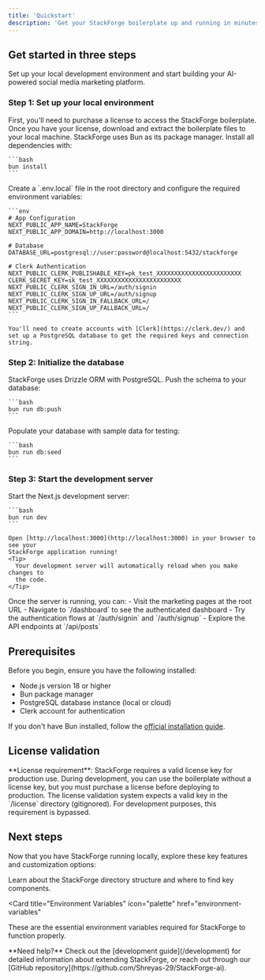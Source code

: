 ```yaml
---
title: 'Quickstart'
description: 'Get your StackForge boilerplate up and running in minutes'
---
```


## Get started in three steps

Set up your local development environment and start building your AI-powered social media marketing platform.

### Step 1: Set up your local environment

<AccordionGroup>
  <Accordion icon="copy" title="Obtain the StackForge boilerplate">
    First, you'll need to purchase a license to access the StackForge boilerplate. Once you have your license, download and extract the boilerplate files to your local machine.
  </Accordion>
  <Accordion icon="rectangle-terminal" title="Install dependencies">
    StackForge uses Bun as its package manager. Install all dependencies with:
    
    ```bash
    bun install
    ```
  </Accordion>
  <Accordion icon="database" title="Set up environment variables">
    Create a `.env.local` file in the root directory and configure the required environment variables:
    
    ```env
    # App Configuration
    NEXT_PUBLIC_APP_NAME=StackForge
    NEXT_PUBLIC_APP_DOMAIN=http://localhost:3000

    # Database
    DATABASE_URL=postgresql://user:password@localhost:5432/stackforge

    # Clerk Authentication
    NEXT_PUBLIC_CLERK_PUBLISHABLE_KEY=pk_test_XXXXXXXXXXXXXXXXXXXXXXXX
    CLERK_SECRET_KEY=sk_test_XXXXXXXXXXXXXXXXXXXXXXXX
    NEXT_PUBLIC_CLERK_SIGN_IN_URL=/auth/signin
    NEXT_PUBLIC_CLERK_SIGN_UP_URL=/auth/signup
    NEXT_PUBLIC_CLERK_SIGN_IN_FALLBACK_URL=/
    NEXT_PUBLIC_CLERK_SIGN_UP_FALLBACK_URL=/
    ```

    You'll need to create accounts with [Clerk](https://clerk.dev/) and set up a PostgreSQL database to get the required keys and connection string.

  </Accordion>
</AccordionGroup>

### Step 2: Initialize the database

<AccordionGroup>
  <Accordion icon="database" title="Run database migrations">
    StackForge uses Drizzle ORM with PostgreSQL. Push the schema to your
    database:
    
    ```bash
    bun run db:push
    ```
  </Accordion>
  <Accordion icon="seedling" title="(Optional) Seed the database">
    Populate your database with sample data for testing:
    
    ```bash
    bun run db:seed
    ```
  </Accordion>
</AccordionGroup>

### Step 3: Start the development server

<AccordionGroup>
  <Accordion icon="rocket" title="Run the development server">
    Start the Next.js development server:
    
    ```bash
    bun run dev
    ```
    
    Open [http://localhost:3000](http://localhost:3000) in your browser to see your
    StackForge application running!
    <Tip>
      Your development server will automatically reload when you make changes to
      the code.
    </Tip>
  </Accordion>
  <Accordion icon="globe" title="Explore the application">
    Once the server is running, you can: - Visit the marketing pages at the root
    URL - Navigate to `/dashboard` to see the authenticated dashboard - Try the
    authentication flows at `/auth/signin` and `/auth/signup` - Explore the API
    endpoints at `/api/posts`
  </Accordion>
</AccordionGroup>

## Prerequisites

Before you begin, ensure you have the following installed:

- Node.js version 18 or higher
- Bun package manager
- PostgreSQL database instance (local or cloud)
- Clerk account for authentication

If you don't have Bun installed, follow the [official installation guide](https://bun.sh/docs/installation).

## License validation

<Note>
  **License requirement**: StackForge requires a valid license key for
  production use. During development, you can use the boilerplate without a
  license key, but you must purchase a license before deploying to production.
  The license validation system expects a valid key in the `/license` directory
  (gitignored). For development purposes, this requirement is bypassed.
</Note>

## Next steps

Now that you have StackForge running locally, explore these key features and customization options:

<CardGroup cols={2}>

<Card title="Project Structure" icon="folder-tree" href="/development">
  Learn about the StackForge directory structure and where to find key
  components.
</Card>

<Card
  title="Environment Variables"
  icon="palette"
  href="environment-variables"
>
  These are the essential environment variables required for StackForge to function properly.
</Card>

</CardGroup>

<Note>
  **Need help?** Check out the [development guide](/development) for detailed
  information about extending StackForge, or reach out through our [GitHub
  repository](https://github.com/Shreyas-29/StackForge-ai).
</Note>
